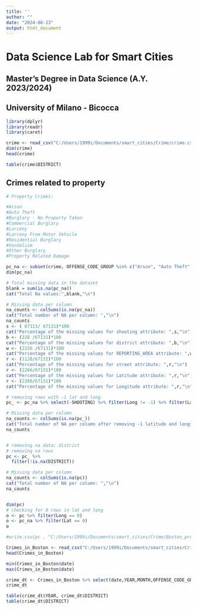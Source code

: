---
title: ''
author: ""
date: "2024-08-23"
output: html_document
---

# **Data Science Lab for Smart Cities**

## **Master's Degree in Data Science (A.Y. 2023/2024)**

## **University of Milano - Bicocca**


```{r message=FALSE, warning=FALSE}

library(dplyr)
library(readr)
library(caret)
```



```{r}
crime <- read_csv("C:/Users/1999i/Documents/smart_cities/Crime/crime.csv")
dim(crime)
head(crime)


```



```{r}
table(crime$DISTRICT)
```


## Crimes related to property

```{r}
# Property Crimes:

#Arson
#Auto Theft
#Burglary - No Property Taken
#Commercial Burglary
#Larceny
#Larceny From Motor Vehicle
#Residential Burglary
#Vandalism
#Other Burglary
#Property Related Damage

pc_na <- subset(crime, OFFENSE_CODE_GROUP %in% c("Arson", "Auto Theft", "Burglary - No Property Taken","Commercial Burglary","Larceny","Larceny From Motor Vehicle","Residential Burglary","Vandalism","Other Burglary","Property Related Damage"))
dim(pc_na)

# Total missing data in the dataset
blank = sum(is.na(pc_na))
cat("Total Na values:",blank,"\n")

```


```{r}
# Missing data per column
na_counts <- colSums(is.na(pc_na))
cat("Total number of NA per column: ","\n")
na_counts
s <- ( 67113/ 67131)*100
cat("Percentage of the missing values for shooting attribute: ",s,"\n")
b <- (228 /67131)*100
cat("Percentage of the missing values for district attribute: ",b,"\n")
w <- (2156 /67131)*100
cat("Percentage of the missing values for REPORTING_AREA attribute: ",w,"\n")
r <- (1128/67131)*100
cat("Percentage of the missing values for street attribute: ",r,"\n")
r <- (2266/67131)*100
cat("Percentage of the missing values for Latitude attribute: ",r,"\n")
r <- (2266/67131)*100
cat("Percentage of the missing values for Longitude attribute: ",r,"\n")

```




```{r}
# removing rows with -1 lat and long
pc_ <- pc_na %>% select(-SHOOTING) %>% filter(Long != -1) %>% filter(Lat != -1)

# Missing data per column
na_counts <- colSums(is.na(pc_))
cat("Total number of NA per column after removing -1 latitude and longitude: ","\n")
na_counts


# removing na data: district
# removing na rows
pc <- pc_ %>%
  filter(!is.na(DISTRICT))

# Missing data per column
na_counts <- colSums(is.na(pc))
cat("Total number of NA per column: ","\n")
na_counts



```



```{r}
dim(pc)
# checking for 0 rows in lat and long
o <- pc %>% filter(Long == 0)
o <- pc_na %>% filter(Lat == 0)
o

```




```{r}
#write.csv(pc , "C:/Users/1999i/Documents/smart_cities/Crime/Boston_property_crimes", row.names = FALSE)
```






```{r}
Crimes_in_Boston <- read_csv("C:/Users/1999i/Documents/smart_cities/Crime/Crimes_in_Boston.csv")
head(Crimes_in_Boston)
```


```{r}
min(Crimes_in_Boston$date)
max(Crimes_in_Boston$date)
```


```{r}
crime_dt <- Crimes_in_Boston %>% select(date,YEAR,MONTH,OFFENSE_CODE_GROUP, DISTRICT, REPORTING_AREA, DAY_OF_WEEK, HOUR, STREET, Lat, Long)
crime_dt

```



```{r}
table(crime_dt$YEAR, crime_dt$DISTRICT)
table(crime_dt$DISTRICT)
```











